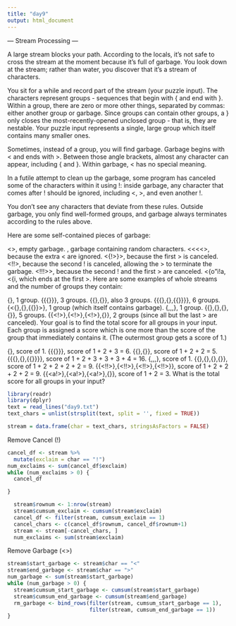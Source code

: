 ```yaml
---
title: "day9"
output: html_document
---
```


--- Stream Processing ---

A large stream blocks your path. According to the locals, it's not safe to cross the stream at the moment because it's full of garbage. You look down at the stream; rather than water, you discover that it's a stream of characters.

You sit for a while and record part of the stream (your puzzle input). The characters represent groups - sequences that begin with { and end with }. Within a group, there are zero or more other things, separated by commas: either another group or garbage. Since groups can contain other groups, a } only closes the most-recently-opened unclosed group - that is, they are nestable. Your puzzle input represents a single, large group which itself contains many smaller ones.

Sometimes, instead of a group, you will find garbage. Garbage begins with < and ends with >. Between those angle brackets, almost any character can appear, including { and }. Within garbage, < has no special meaning.

In a futile attempt to clean up the garbage, some program has canceled some of the characters within it using !: inside garbage, any character that comes after ! should be ignored, including <, >, and even another !.

You don't see any characters that deviate from these rules. Outside garbage, you only find well-formed groups, and garbage always terminates according to the rules above.

Here are some self-contained pieces of garbage:

<>, empty garbage.
<random characters>, garbage containing random characters.
<<<<>, because the extra < are ignored.
<{!>}>, because the first > is canceled.
<!!>, because the second ! is canceled, allowing the > to terminate the garbage.
<!!!>>, because the second ! and the first > are canceled.
<{o"i!a,<{i<a>, which ends at the first >.
Here are some examples of whole streams and the number of groups they contain:

{}, 1 group.
{{{}}}, 3 groups.
{{},{}}, also 3 groups.
{{{},{},{{}}}}, 6 groups.
{<{},{},{{}}>}, 1 group (which itself contains garbage).
{<a>,<a>,<a>,<a>}, 1 group.
{{<a>},{<a>},{<a>},{<a>}}, 5 groups.
{{<!>},{<!>},{<!>},{<a>}}, 2 groups (since all but the last > are canceled).
Your goal is to find the total score for all groups in your input. Each group is assigned a score which is one more than the score of the group that immediately contains it. (The outermost group gets a score of 1.)

{}, score of 1.
{{{}}}, score of 1 + 2 + 3 = 6.
{{},{}}, score of 1 + 2 + 2 = 5.
{{{},{},{{}}}}, score of 1 + 2 + 3 + 3 + 3 + 4 = 16.
{<a>,<a>,<a>,<a>}, score of 1.
{{<ab>},{<ab>},{<ab>},{<ab>}}, score of 1 + 2 + 2 + 2 + 2 = 9.
{{<!!>},{<!!>},{<!!>},{<!!>}}, score of 1 + 2 + 2 + 2 + 2 = 9.
{{<a!>},{<a!>},{<a!>},{<ab>}}, score of 1 + 2 = 3.
What is the total score for all groups in your input?

```r
library(readr)
library(dplyr)
text = read_lines("day9.txt")
text_chars = unlist(strsplit(text, split = '', fixed = TRUE))
```

```r
stream = data.frame(char = text_chars, stringsAsFactors = FALSE)
```

Remove Cancel (!)

```r
cancel_df <- stream %>% 
  mutate(exclaim = char == "!")
num_exclaims <- sum(cancel_df$exclaim)
while (num_exclaims > 0) {
  cancel_df 

}

  stream$rownum <- 1:nrow(stream)
  stream$cumsum_exclaim <- cumsum(stream$exclaim)
  cancel_df <- filter(stream, cumsum_exclaim == 1)
  cancel_chars <- c(cancel_df$rownum, cancel_df$rownum+1)
  stream <- stream[-cancel_chars, ]
  num_exclaims <- sum(stream$exclaim)
```

Remove Garbage (<>)

```r
stream$start_garbage <- stream$char == "<"
stream$end_garbage <- stream$char == ">"
num_garbage <- sum(stream$start_garbage)
while (num_garbage > 0) {
  stream$cumsum_start_garbage <- cumsum(stream$start_garbage)
  stream$cumsum_end_garbage <- cumsum(stream$end_garbage)
  rm_garbage <- bind_rows(filter(stream, cumsum_start_garbage == 1),
                          filter(stream, cumsum_end_garbage == 1))
}
```

